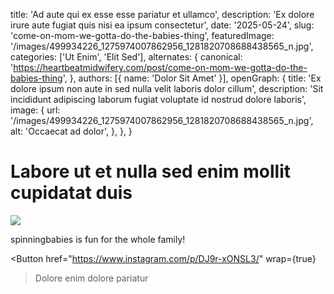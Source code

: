   title: 'Ad aute qui ex esse esse pariatur et ullamco',
  description: 'Ex dolore irure aute fugiat quis nisi ea ipsum consectetur',
  date: '2025-05-24',
  slug: 'come-on-mom-we-gotta-do-the-babies-thing',
  featuredImage: '/images/499934226_1275974007862956_1281820708688438565_n.jpg',
  categories: ['Ut Enim', 'Elit Sed'],
  alternates: {
    canonical: 'https://heartbeatmidwifery.com/post/come-on-mom-we-gotta-do-the-babies-thing',
  },
  authors: [{ name: 'Dolor Sit Amet' }],
  openGraph: {
    title: 'Ex dolore ipsum non aute in sed nulla velit laboris dolor cillum',
    description: 'Sit incididunt adipiscing laborum fugiat voluptate id nostrud dolore laboris',
    image: {
      url: '/images/499934226_1275974007862956_1281820708688438565_n.jpg',
      alt: 'Occaecat ad dolor',
    },
  },
}


# Labore ut et nulla sed enim mollit cupidatat duis

<Image
  src="/images/499934226_1275974007862956_1281820708688438565_n.jpg"
  size="large"
  wrap={true}
/>

spinningbabies is fun for the whole family!

<Button
  href="https://www.instagram.com/p/DJ9r-xONSL3/"
  wrap={true}
>Dolore enim dolore pariatur</Button>

